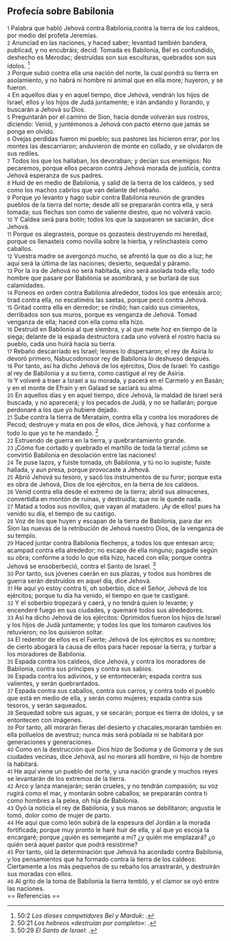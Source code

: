 == Profecía sobre Babilonia ==

{{anchor|1}} <small>1</small> Palabra que habló Jehová contra Babilonia,contra la tierra de los caldeos, por medio del profeta Jeremías.<br>
{{anchor|2}} <small>2</small> Anunciad en las naciones, y haced saber; levantad también bandera, publicad, y no encubráis; decid: Tomada es Babilonia, Bel es confundido, deshecho es Merodac; destruidas son sus esculturas, quebrados son sus ídolos. <ref>50:2 ''Los dioses competidores Bel y Marduk'': {{lib|LU|95|1|3}}.</ref><br>
{{anchor|3}} <small>3</small> Porque subió contra ella una nación del norte, la cual pondrá su tierra en asolamiento, y no habrá ni hombre ni animal que en ella more; huyeron, y se fueron.<br>
{{anchor|4}} <small>4</small> En aquellos días y en aquel tiempo, dice Jehová, vendrán los hijos de Israel, ellos y los hijos de Judá juntamente; e irán andando y llorando, y buscarán a Jehová su Dios.<br>
{{anchor|5}} <small>5</small> Preguntarán por el camino de Sion, hacia donde volverán sus rostros, diciendo: Venid, y juntémonos a Jehová con pacto eterno que jamás se ponga en olvido.<br>
{{anchor|6}} <small>6</small> Ovejas perdidas fueron mi pueblo; sus pastores las hicieron errar, por los montes las descarriaron; anduvieron de monte en collado, y se olvidaron de sus rediles.<br>
{{anchor|7}} <small>7</small> Todos los que los hallaban, los devoraban; y decían sus enemigos: No pecaremos, porque ellos pecaron contra Jehová morada de justicia, contra Jehová esperanza de sus padres.<br>
{{anchor|8}} <small>8</small> Huid de en medio de Babilonia, y salid de la tierra de los caldeos, y sed como los machos cabríos que van delante del rebaño.<br>
{{anchor|9}} <small>9</small> Porque yo levanto y hago subir contra Babilonia reunión de grandes pueblos de la tierra del norte; desde allí se prepararán contra ella, y será tomada; sus flechas son como de valiente diestro, que no volverá vacío.<br>
{{anchor|10}} <small>10</small> Y Caldea será para botín; todos los que la saquearen se saciarán, dice Jehová.<br>
{{anchor|11}} <small>11</small> Porque os alegrasteis, porque os gozasteis destruyendo mi heredad, porque os llenasteis como novilla sobre la hierba, y relinchasteis como caballos.<br>
{{anchor|12}} <small>12</small> Vuestra madre se avergonzó mucho, se afrentó la que os dio a luz; he aquí será la última de las naciones; desierto, sequedal y páramo.<br>
{{anchor|13}} <small>13</small> Por la ira de Jehová no será habitada, sino será asolada toda ella; todo hombre que pasare por Babilonia se asombrará, y se burlará de sus calamidades.<br>
{{anchor|14}} <small>14</small> Poneos en orden contra Babilonia alrededor, todos los que entesáis arco; tirad contra ella, no escatiméis las saetas, porque pecó contra Jehová.<br>
{{anchor|15}} <small>15</small> Gritad contra ella en derredor; se rindió; han caído sus cimientos, derribados son sus muros, porque es venganza de Jehová. Tomad venganza de ella; haced con ella como ella hizo.<br>
{{anchor|16}} <small>16</small> Destruid en Babilonia al que siembra, y al que mete hoz en tiempo de la siega; delante de la espada destructora cada uno volverá el rostro hacia su pueblo, cada uno huirá hacia su tierra.<br>
{{anchor|17}} <small>17</small> Rebaño descarriado es Israel; leones lo dispersaron; el rey de Asiria lo devoró primero, Nabucodonosor rey de Babilonia lo deshuesó después.<br>
{{anchor|18}} <small>18</small> Por tanto, así ha dicho Jehová de los ejércitos, Dios de Israel: Yo castigo al rey de Babilonia y a su tierra, como castigué al rey de Asiria.<br>
{{anchor|19}} <small>19</small> Y volveré a traer a Israel a su morada, y pacerá en el Carmelo y en Basán; y en el monte de Efraín y en Galaad se saciará su alma.<br>
{{anchor|20}} <small>20</small> En aquellos días y en aquel tiempo, dice Jehová, la maldad de Israel será buscada, y no aparecerá; y los pecados de Judá, y no se hallarán; porque perdonaré a los que yo hubiere dejado.<br>
{{anchor|21}} <small>21</small> Sube contra la tierra de Merataim, contra ella y contra los moradores de Pecod; destruye y mata en pos de ellos, dice Jehová, y haz conforme a todo lo que yo te he mandado. <ref>50:21 ''Los hebreos «destruían por completo»'': {{lib|LU|69|8|3}}.</ref><br>
{{anchor|22}} <small>22</small> Estruendo de guerra en la tierra, y quebrantamiento grande.<br>
{{anchor|23}} <small>23</small> ¡Cómo fue cortado y quebrado el martillo de toda la tierra! ¡cómo se convirtió Babilonia en desolación entre las naciones!<br>
{{anchor|24}} <small>24</small> Te puse lazos, y fuiste tomada, oh Babilonia, y tú no lo supiste; fuiste hallada, y aun presa, porque provocaste a Jehová.<br>
{{anchor|25}} <small>25</small> Abrió Jehová su tesoro, y sacó los instrumentos de su furor; porque esta es obra de Jehová, Dios de los ejércitos, en la tierra de los caldeos.<br>
{{anchor|26}} <small>26</small> Venid contra ella desde el extremo de la tierra; abrid sus almacenes, convertidla en montón de ruinas, y destruidla; que no le quede nada.<br>
{{anchor|27}} <small>27</small> Matad a todos sus novillos; que vayan al matadero. ¡Ay de ellos! pues ha venido su día, el tiempo de su castigo.<br>
{{anchor|28}} <small>28</small> Voz de los que huyen y escapan de la tierra de Babilonia, para dar en Sion las nuevas de la retribución de Jehová nuestro Dios, de la venganza de su templo.<br>
{{anchor|29}} <small>29</small> Haced juntar contra Babilonia flecheros, a todos los que entesan arco; acampad contra ella alrededor; no escape de ella ninguno; pagadle según su obra; conforme a todo lo que ella hizo, haced con ella; porque contra Jehová se ensoberbeció, contra el Santo de Israel. <ref>50:29 ''El Santo de Israel'': {{lib|LU|196|0|2}}.</ref><br>
{{anchor|30}} <small>30</small> Por tanto, sus jóvenes caerán en sus plazas, y todos sus hombres de guerra serán destruidos en aquel día, dice Jehová.<br>
{{anchor|31}} <small>31</small> He aquí yo estoy contra ti, oh soberbio, dice el Señor, Jehová de los ejércitos; porque tu día ha venido, el tiempo en que te castigaré.<br>
{{anchor|32}} <small>32</small> Y el soberbio tropezará y caerá, y no tendrá quien lo levante; y encenderé fuego en sus ciudades, y quemaré todos sus alrededores.<br>
{{anchor|33}} <small>33</small> Así ha dicho Jehová de los ejércitos: Oprimidos fueron los hijos de Israel y los hijos de Judá juntamente; y todos los que los tomaron cautivos los retuvieron; no los quisieron soltar.<br>
{{anchor|34}} <small>34</small> El redentor de ellos es el Fuerte; Jehová de los ejércitos es su nombre; de cierto abogará la causa de ellos para hacer reposar la tierra, y turbar a los moradores de Babilonia.<br>
{{anchor|35}} <small>35</small> Espada contra los caldeos, dice Jehová, y contra los moradores de Babilonia, contra sus príncipes y contra sus sabios.<br>
{{anchor|36}} <small>36</small> Espada contra los adivinos, y se entontecerán; espada contra sus valientes, y serán quebrantados.<br>
{{anchor|37}} <small>37</small> Espada contra sus caballos, contra sus carros, y contra todo el pueblo que está en medio de ella, y serán como mujeres; espada contra sus tesoros, y serán saqueados.<br>
{{anchor|38}} <small>38</small> Sequedad sobre sus aguas, y se secarán; porque es tierra de ídolos, y se entontecen con imágenes.<br>
{{anchor|39}} <small>39</small> Por tanto, allí morarán fieras del desierto y chacales,morarán también en ella polluelos de avestruz; nunca más será poblada ni se habitará por generaciones y generaciones.<br>
{{anchor|40}} <small>40</small> Como en la destrucción que Dios hizo de Sodoma y de Gomorra y de sus ciudades vecinas, dice Jehová, así no morará allí hombre, ni hijo de hombre la habitará.<br>
{{anchor|41}} <small>41</small> He aquí viene un pueblo del norte, y una nación grande y muchos reyes se levantarán de los extremos de la tierra.<br>
{{anchor|42}} <small>42</small> Arco y lanza manejarán; serán crueles, y no tendrán compasión; su voz rugirá como el mar, y montarán sobre caballos; se prepararán contra ti como hombres a la pelea, oh hija de Babilonia.<br>
{{anchor|43}} <small>43</small> Oyó la noticia el rey de Babilonia, y sus manos se debilitaron; angustia le tomó, dolor como de mujer de parto.<br>
{{anchor|44}} <small>44</small> He aquí que como león subirá de la espesura del Jordán a la morada fortificada; porque muy pronto le haré huir de ella, y al que yo escoja la encargaré; porque ¿quién es semejante a mí? ¿y quién me emplazará? ¿o quién será aquel pastor que podrá resistirme?<br>
{{anchor|45}} <small>45</small> Por tanto, oíd la determinación que Jehová ha acordado contra Babilonia, y los pensamientos que ha formado contra la tierra de los caldeos: Ciertamente a los más pequeños de su rebaño los arrastrarán, y destruirán sus moradas con ellos.<br>
{{anchor|46}} <small>46</small> Al grito de la toma de Babilonia la tierra tembló, y el clamor se oyó entre las naciones.<br>
== Referencias ==

<references />
